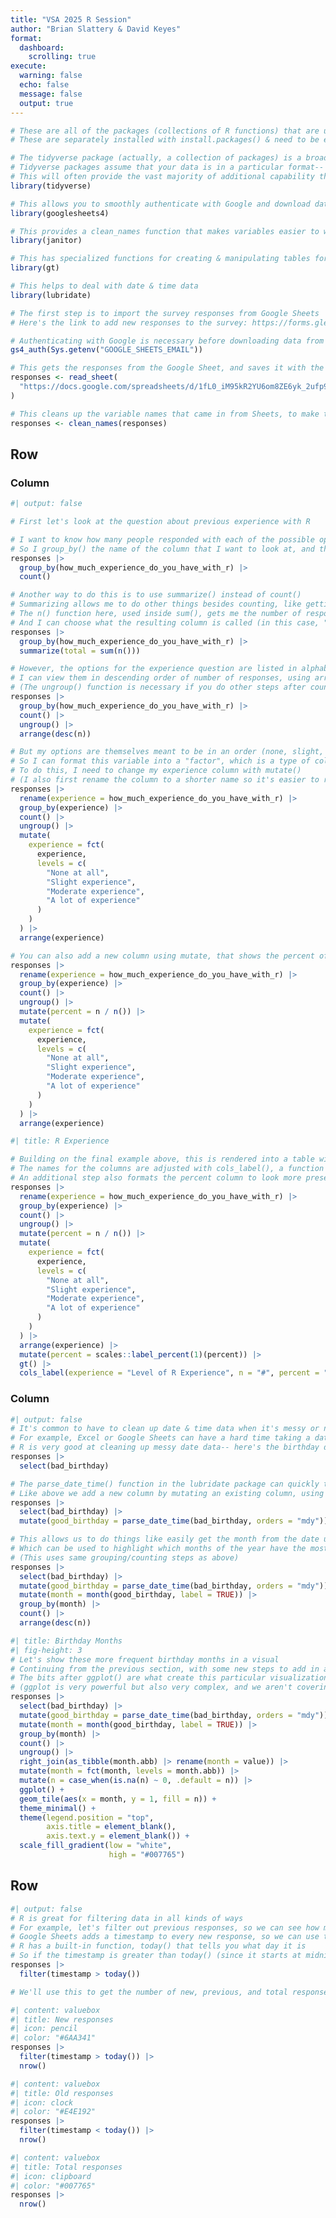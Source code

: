 ```yaml
---
title: "VSA 2025 R Session"
author: "Brian Slattery & David Keyes"
format: 
  dashboard:
    scrolling: true
execute: 
  warning: false
  echo: false
  message: false
  output: true
---
```


```r
# These are all of the packages (collections of R functions) that are used to create this report
# These are separately installed with install.packages() & need to be enabled here using the library() function

# The tidyverse package (actually, a collection of packages) is a broad set of functions for organizing, analyzing, and visualizing data
# Tidyverse packages assume that your data is in a particular format-- but this allows them to work seamlessly together
# This will often provide the vast majority of additional capability that you'll need for any project
library(tidyverse)

# This allows you to smoothly authenticate with Google and download data from Google Sheets
library(googlesheets4)

# This provides a clean_names function that makes variables easier to work with from imported data
library(janitor)

# This has specialized functions for creating & manipulating tables for dataviz/reports
library(gt)

# This helps to deal with date & time data
library(lubridate)


```

```r
# The first step is to import the survey responses from Google Sheets
# Here's the link to add new responses to the survey: https://forms.gle/1BRREmqWbVB6x8nm9

# Authenticating with Google is necessary before downloading data from Sheets
gs4_auth(Sys.getenv("GOOGLE_SHEETS_EMAIL"))

# This gets the responses from the Google Sheet, and saves it with the name "responses"
responses <- read_sheet(
  "https://docs.google.com/spreadsheets/d/1fL0_iM95kR2YU6om8ZE6yk_2ufp9W4RdR35gVxvi9Q8/"
)

# This cleans up the variable names that came in from Sheets, to make them easier to work with later
responses <- clean_names(responses)
```

## Row

### Column {width=50%}

```r
#| output: false

# First let's look at the question about previous experience with R

# I want to know how many people responded with each of the possible options
# So I group_by() the name of the column that I want to look at, and then count()
responses |>
  group_by(how_much_experience_do_you_have_with_r) |>
  count()

# Another way to do this is to use summarize() instead of count()
# Summarizing allows me to do other things besides counting, like getting the max, average, etc
# The n() function here, used inside sum(), gets me the number of responses
# And I can choose what the resulting column is called (in this case, "total")-- count() names it "n" by default
responses |>
  group_by(how_much_experience_do_you_have_with_r) |>
  summarize(total = sum(n()))

# However, the options for the experience question are listed in alphabetical order, what if I want to see them a different way?
# I can view them in descending order of number of responses, using arrange() and desc()
# (The ungroup() function is necessary if you do other steps after counting or summarizing)
responses |>
  group_by(how_much_experience_do_you_have_with_r) |>
  count() |>
  ungroup() |>
  arrange(desc(n))

# But my options are themselves meant to be in an order (none, slight, moderate, a lot)
# So I can format this variable into a "factor", which is a type of column that has ordering information (called "levels") saved in it
# To do this, I need to change my experience column with mutate()
# (I also first rename the column to a shorter name so it's easier to read)
responses |>
  rename(experience = how_much_experience_do_you_have_with_r) |>
  group_by(experience) |>
  count() |>
  ungroup() |>
  mutate(
    experience = fct(
      experience,
      levels = c(
        "None at all",
        "Slight experience",
        "Moderate experience",
        "A lot of experience"
      )
    )
  ) |>
  arrange(experience)

# You can also add a new column using mutate, that shows the percent of responses in each category
responses |>
  rename(experience = how_much_experience_do_you_have_with_r) |>
  group_by(experience) |>
  count() |>
  ungroup() |>
  mutate(percent = n / n()) |>
  mutate(
    experience = fct(
      experience,
      levels = c(
        "None at all",
        "Slight experience",
        "Moderate experience",
        "A lot of experience"
      )
    )
  ) |>
  arrange(experience)

```

```r
#| title: R Experience

# Building on the final example above, this is rendered into a table with gt()
# The names for the columns are adjusted with cols_label(), a function that's part of the gt package
# An additional step also formats the percent column to look more presentable, rather than a raw number
responses |>
  rename(experience = how_much_experience_do_you_have_with_r) |>
  group_by(experience) |>
  count() |>
  ungroup() |>
  mutate(percent = n / n()) |>
  mutate(
    experience = fct(
      experience,
      levels = c(
        "None at all",
        "Slight experience",
        "Moderate experience",
        "A lot of experience"
      )
    )
  ) |>
  arrange(experience) |>
  mutate(percent = scales::label_percent(1)(percent)) |>
  gt() |>
  cols_label(experience = "Level of R Experience", n = "#", percent = "%")

```


### Column {width=50%}

```r
#| output: false
# It's common to have to clean up date & time data when it's messy or nonstandard
# For example, Excel or Google Sheets can have a hard time taking a date in text format, and turning it into a usable "date" format
# R is very good at cleaning up messy date data-- here's the birthday data from the survey that is intentionally messed up a bit
responses |> 
  select(bad_birthday)

# The parse_date_time() function in the lubridate package can quickly transform text dates into a useable format
# Like above we add a new column by mutating an existing column, using bad_birthday to create good_birthday with parse_date_time() 
responses |> 
  select(bad_birthday) |> 
  mutate(good_birthday = parse_date_time(bad_birthday, orders = "mdy"))

# This allows us to do things like easily get the month from the date using month()
# Which can be used to highlight which months of the year have the most birthdays from our session attendees
# (This uses same grouping/counting steps as above)
responses |> 
  select(bad_birthday) |> 
  mutate(good_birthday = parse_date_time(bad_birthday, orders = "mdy")) |> 
  mutate(month = month(good_birthday, label = TRUE)) |> 
  group_by(month) |> 
  count() |> 
  arrange(desc(n))
```

```r
#| title: Birthday Months
#| fig-height: 3
# Let's show these more frequent birthday months in a visual
# Continuing from the previous section, with some new steps to add in any months that might be missing (using a joining function)
# The bits after ggplot() are what create this particular visualization & style it visually
# (ggplot is very powerful but also very complex, and we aren't covering it in detail here-- but you can learn more from our linked resources!)
responses |> 
  select(bad_birthday) |> 
  mutate(good_birthday = parse_date_time(bad_birthday, orders = "mdy")) |> 
  mutate(month = month(good_birthday, label = TRUE)) |> 
  group_by(month) |> 
  count() |> 
  ungroup() |> 
  right_join(as_tibble(month.abb) |> rename(month = value)) |> 
  mutate(month = fct(month, levels = month.abb)) |> 
  mutate(n = case_when(is.na(n) ~ 0, .default = n)) |> 
  ggplot() +
  geom_tile(aes(x = month, y = 1, fill = n)) +
  theme_minimal() +
  theme(legend.position = "top",
        axis.title = element_blank(),
        axis.text.y = element_blank()) +
  scale_fill_gradient(low = "white",
                      high = "#007765")
```

## Row

```r
#| output: false
# R is great for filtering data in all kinds of ways
# For example, let's filter out previous responses, so we can see how many new responses we've gotten
# Google Sheets adds a timestamp to every new response, so we can use that to compare
# R has a built-in function, today() that tells you what day it is
# So if the timestamp is greater than today() (since it starts at midnight), then the response came in today
responses |> 
  filter(timestamp > today())

# We'll use this to get the number of new, previous, and total responses, to show in highlighted boxes below
```

```r
#| content: valuebox
#| title: New responses
#| icon: pencil
#| color: "#6AA341"
responses |> 
  filter(timestamp > today()) |> 
  nrow()
```

```r
#| content: valuebox
#| title: Old responses
#| icon: clock
#| color: "#E4E192"
responses |> 
  filter(timestamp < today()) |> 
  nrow()
```

```r
#| content: valuebox
#| title: Total responses
#| icon: clipboard
#| color: "#007765"
responses |> 
  nrow()
```
